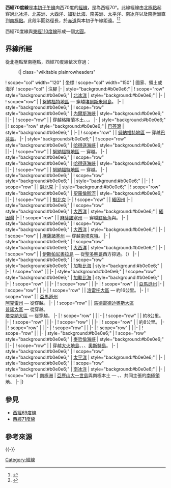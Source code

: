 {{NoteTA
|G1=地名
|G2=Toponym
|G3=USState
|1=zh-cn:哈德森海峡; zh-hk:哈德森海峽; zh-tw:哈得遜海峽
}}
{{Location map-line|lon=-70}}
{{kml}}
'''西經70度線'''是[[本初子午線|本初子午線]]向西70度的[[經線|經線]]，是為西經70°。此線經線由[[北極點|北極點]]起穿過[[北冰洋|北冰洋]]、[[北美洲|北美洲]]、[[大西洋|大西洋]]、[[加勒比海|加勒比海]]、[[南美洲|南美洲]]、[[太平洋|太平洋]]、[[南冰洋|南冰洋]]以及[[南極洲|南極洲]]直到[[南極點|南極點]]。此段半圓路徑長{{convert|20003932|km}}，於[[赤道|赤道]]與本初子午線距{{convert|7792|km}}遠。<ref name="noaa">{{cite web
 | language  = en
 | url  = http://www.ngs.noaa.gov/PUBS_LIB/inverse.pdf
 | title  = Direct and Inverse Solutions of Geodesics on the Ellipsoid with application of nested equation
 | author  = T. Vincenty
 | date  = 1975-04
 | accessdate  = 2018-12-16
 | archive-date  = 2013-01-28
 | archive-url  = https://www.webcitation.org/6DzvSBPa5?url=http://www.ngs.noaa.gov/PUBS_LIB/inverse.pdf
 | dead-url  = no
 }}</ref><ref name="latlon">{{cite web
 | language = en
 | url = http://www.movable-type.co.uk/scripts/latlong-vincenty.html
 | title = Vincenty formula for distance between two Latitude/Longitude points
 | website = Movable type scripts
 | accessdate = 2017-05-17
 | archive-date = 2013-01-28
 | archive-url = https://www.webcitation.org/6DzvScM3g?url=http://www.movable-type.co.uk/scripts/latlong-vincenty.html
 | dead-url = yes
 }}</ref>

西經70度線與[[東經110度線|東經110度線]]形成一個[[大圓|大圓]]。

==界線所經==
從北極點至南極點，西經70度線依次穿過：

:{| class="wikitable plainrowheaders"
! scope="col" width="120" | 坐標
! scope="col" width="150" | 國家、領土或海洋
! scope="col" | 注腳
|-
| style="background:#b0e0e6;" | {{Coord|90|0|N|70|0|W|type:waterbody|name=Arctic Ocean}}
! scope="row" style="background:#b0e0e6;" | [[北冰洋|北冰洋]]
| style="background:#b0e0e6;" |
|-
| {{Coord|83|7|N|70|0|W|type:country|name=Canada}}
! scope="row" | {{CAN}}
| [[努納福特地區|努納福特地區]] — 穿越[[埃爾斯米爾島|埃爾斯米爾島]]。
|-
| style="background:#b0e0e6;" | {{Coord|80|14|N|70|0|W|type:waterbody|name=Nares Strait}}
! scope="row" style="background:#b0e0e6;" | [[內爾斯海峽|內爾斯海峽]]
| style="background:#b0e0e6;" |
|-
| {{Coord|78|47|N|70|0|W|type:country|name=Greenland}}
! scope="row" | {{GRL}}
| 穿越格陵蘭本土、{{le|森德爾斯島 (格陵蘭)|Saunders Island, Greenland|森德爾斯島}}、{{le|伍爾斯滕霍姆島|Wolstenholme Island}}。
|-
| style="background:#b0e0e6;" | {{Coord|76|24|N|70|0|W|type:waterbody|name=Baffin Bay}}
! scope="row" style="background:#b0e0e6;" | [[巴芬灣|巴芬灣]]
| style="background:#b0e0e6;" |
|-
| {{Coord|70|51|N|70|0|W|type:country|name=Canada}}
! scope="row" | {{CAN}}
| [[努納福特地區|努納福特地區]] — 穿越[[巴芬島|巴芬島]]。
|-
| style="background:#b0e0e6;" | {{Coord|62|45|N|70|0|W|type:waterbody|name=Hudson Strait}}
! scope="row" style="background:#b0e0e6;" | [[哈得遜海峽|哈得遜海峽]]
| style="background:#b0e0e6;" |
|-
| {{Coord|62|34|N|70|0|W|type:country|name=Canada}}
! scope="row" | {{CAN}}
| [[努納福特地區|努納福特地區]] — 穿越{{le|高崖島|High Bluff Island}}。
|-
| style="background:#b0e0e6;" | {{Coord|62|33|N|70|0|W|type:waterbody|name=Hudson Strait}}
! scope="row" style="background:#b0e0e6;" | [[哈得遜海峽|哈得遜海峽]]
| style="background:#b0e0e6;" |
|-
| {{Coord|61|1|N|70|0|W|type:country|name=Canada}}
! scope="row" | {{CAN}}
| [[努納福特地區|努納福特地區]] — 穿越{{le|戴安娜島|Diana Island}}。
|-
| style="background:#b0e0e6;" | {{Coord|60|57|N|70|0|W|type:waterbody|name=Diana Bay}}
! scope="row" style="background:#b0e0e6;" | {{le|戴安娜灣|Diana Bay}}
| style="background:#b0e0e6;" |
|-
| {{Coord|60|50|N|70|0|W|type:country|name=Canada}}
! scope="row" | {{CAN}}
| [[魁北克|魁北克]]
|-
| style="background:#b0e0e6;" | {{Coord|47|42|N|70|0|W|type:waterbody|name=Saint Lawrence River}}
! scope="row" style="background:#b0e0e6;" | [[聖羅倫斯河|聖羅倫斯河]]
| style="background:#b0e0e6;" |
|-
| {{Coord|47|30|N|70|0|W|type:country|name=Canada}}
! scope="row" | {{CAN}}
| [[魁北克|魁北克]]
|-
| {{Coord|46|40|N|70|0|W|type:country|name=United States}}
! scope="row" | {{USA}}
| [[緬因州|緬因州]]
|-
| style="background:#b0e0e6;" | {{Coord|43|43|N|70|0|W|type:waterbody|name=Atlantic Ocean}}
! scope="row" style="background:#b0e0e6;" | [[大西洋|大西洋]]
| style="background:#b0e0e6;" | [[緬因灣|緬因灣]]
|-
| {{Coord|41|58|N|70|0|W|type:country|name=United States}}
! scope="row" | {{USA}}
| [[麻薩諸塞州|麻薩諸塞州]] — 穿越[[鱈魚角|鱈魚角]]與{{le|莫諾莫伊島|Monomoy Island}}。
|-
| style="background:#b0e0e6;" | {{Coord|41|33|N|70|0|W|type:waterbody|name=Atlantic Ocean}}
! scope="row" style="background:#b0e0e6;" | [[大西洋|大西洋]]
| style="background:#b0e0e6;" | {{le|南塔克特峽灣|Nantucket Sound}}
|-
| {{Coord|41|19|N|70|0|W|type:country|name=United States}}
! scope="row" | {{USA}}
| [[麻薩諸塞州|麻薩諸塞州]] — 穿越[[南塔克特|南塔克特]]。
|-
| style="background:#b0e0e6;" | {{Coord|41|14|N|70|0|W|type:waterbody|name=Atlantic Ocean}}
! scope="row" style="background:#b0e0e6;" | [[大西洋|大西洋]]
| style="background:#b0e0e6;" |
|-
| {{Coord|19|41|N|70|0|W|type:country|name=Dominican Republic}}
! scope="row" | {{DOM}}
| [[伊斯帕尼奧拉島|伊斯帕尼奧拉島]] — 從[[聖多明哥|聖多明哥]]西方掠過。（{{Coord|18|29|N|69|54|W|type:city|name=Santo Domingo}}）
|-
| style="background:#b0e0e6;" | {{Coord|18|25|N|70|0|W|type:waterbody|name=Caribbean Sea}}
! scope="row" style="background:#b0e0e6;" | [[加勒比海|加勒比海]]
| style="background:#b0e0e6;" |
|-
| {{Coord|12|35|N|70|0|W|type:country|name=Aruba}}
! scope="row" | {{ABW}}
|
|-
| style="background:#b0e0e6;" | {{Coord|12|28|N|70|0|W|type:waterbody|name=Caribbean Sea}}
! scope="row" style="background:#b0e0e6;" | [[加勒比海|加勒比海]]
| style="background:#b0e0e6;" |
|-
| {{Coord|12|11|N|70|0|W|type:country|name=Venezuela}}
! scope="row" | {{VEN}}
|
|-
| {{Coord|6|53|N|70|0|W|type:country|name=Colombia}}
! scope="row" | {{COL}}
|
|-
| {{Coord|0|34|N|70|0|W|type:country|name=Brazil}}
! scope="row" | {{BRA}}
| [[亞馬遜州_(巴西)|亞馬遜州]]
|-
| {{Coord|0|12|S|70|0|W|type:country|name=Colombia}}
! scope="row" | {{COL}}
|
|-
| {{Coord|4|10|S|70|0|W|type:country|name=Peru}}
! scope="row" | {{PER}}
| [[洛雷托大區|洛雷托大區]] — 約16公里。
|-
| {{Coord|4|19|S|70|0|W|type:country|name=Brazil}}
! scope="row" | {{BRA}}
| [[亞馬遜州_(巴西)|亞馬遜州]]<br/> [[阿克雷州|阿克雷州]] — 從{{Coord|8|20|S|70|0|W|type:adm1st|name=Acre}}穿越。
|-
| {{Coord|10|58|S|70|0|W|type:country|name=Peru}}
! scope="row" | {{PER}}
| [[馬德雷德迪奧斯大區|馬德雷德迪奧斯大區]]<br/> [[普諾大區|普諾大區]] — 從{{Coord|13|9|S|70|0|W|type:adm1st|name=Puno}}穿越。<br/> [[塔克納大區|塔克納大區]] — 從{{Coord|17|7|S|70|0|W|type:adm1st|name=Tacna}}穿越。
|-
| {{Coord|18|16|S|70|0|W|type:country|name=Chile}}
! scope="row" | {{CHI}}
|
|-
| {{Coord|29|19|S|70|0|W|type:country|name=Argentina}}
! scope="row" | {{ARG}}
| 約8公里。
|-
| {{Coord|29|24|S|70|0|W|type:country|name=Chile}}
! scope="row" | {{CHI}}
|
|-
| {{Coord|30|23|S|70|0|W|type:country|name=Argentina}}
! scope="row" | {{ARG}}
|
|-
| {{Coord|32|52|S|70|0|W|type:country|name=Chile}}
! scope="row" | {{CHI}}
| 約8公里。
|-
| {{Coord|32|56|S|70|0|W|type:country|name=Argentina}}
! scope="row" | {{ARG}}
|
|-
| {{Coord|33|16|S|70|0|W|type:country|name=Chile}}
! scope="row" | {{CHI}}
|
|-
| {{Coord|34|17|S|70|0|W|type:country|name=Argentina}}
! scope="row" | {{ARG}}
|
|-
| {{Coord|52|0|S|70|0|W|type:country|name=Chile}}
! scope="row" | {{CHI}}
|
|-
| style="background:#b0e0e6;" | {{Coord|52|33|S|70|0|W|type:waterbody|name=Straits of Magellan}}
! scope="row" style="background:#b0e0e6;" | [[麥哲倫海峽|麥哲倫海峽]]
| style="background:#b0e0e6;" |
|-
| {{Coord|52|50|S|70|0|W|type:country|name=Chile}}
! scope="row" | {{CHI}}
| 穿越[[大火地島|大火地島]]、{{le|湯普森島 (智利)|Thompson Island (Chile)|湯普森島}}、{{le|沃特曼島|Waterman Island}}、[[奧斯特島|奧斯特島]]。
|-
| style="background:#b0e0e6;" | {{Coord|55|22|S|70|0|W|type:waterbody|name=Pacific Ocean}}
! scope="row" style="background:#b0e0e6;" | [[太平洋|太平洋]]
| style="background:#b0e0e6;" |
|-
| style="background:#b0e0e6;" | {{Coord|60|0|S|70|0|W|type:waterbody|name=Southern Ocean}}
! scope="row" style="background:#b0e0e6;" | [[南冰洋|南冰洋]]
| style="background:#b0e0e6;" |
|-
| {{Coord|69|17|S|70|0|W|type:country|name=Antarctica}}
! scope="row" | [[南極洲|南極洲]]
| [[亞歷山大一世島|亞歷山大一世島]]與南極本土 — {{ARG}}、{{CHI}}、{{UK}}共同主張的[[南極領地|南極領地]]。
|-
|}

==參見==
*[[西經69度線|西經69度線]]
*[[西經71度線|西經71度線]]

==參考來源==
{{reflist}}
{{-}}
{{geographical coordinates|state=collapsed}}

[[Category:經線|Category:經線]]